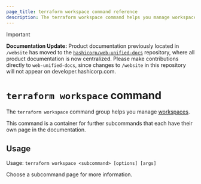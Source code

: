 ```yaml
---
page_title: terraform workspace command reference
description: The terraform workspace command helps you manage workspaces.
---
```


> [!IMPORTANT]  
> **Documentation Update:** Product documentation previously located in `/website` has moved to the [`hashicorp/web-unified-docs`](https://github.com/hashicorp/web-unified-docs) repository, where all product documentation is now centralized. Please make contributions directly to `web-unified-docs`, since changes to `/website` in this repository will not appear on developer.hashicorp.com.

# `terraform workspace` command

The `terraform workspace` command group helps you manage [workspaces](/terraform/language/state/workspaces).

This command is a container for further subcommands that each have their own page in the documentation.

## Usage

Usage: `terraform workspace <subcommand> [options] [args]`

Choose a subcommand page for more information.
